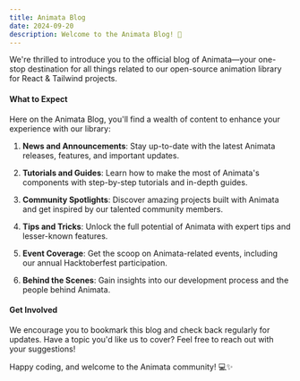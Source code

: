 ```yaml
---
title: Animata Blog
date: 2024-09-20
description: Welcome to the Animata Blog! 🎉
---
```


We're thrilled to introduce you to the official blog of Animata—your one-stop destination for all things related to our open-source animation library for React & Tailwind projects.

#### What to Expect

Here on the Animata Blog, you'll find a wealth of content to enhance your experience with our library:

1. **News and Announcements**: Stay up-to-date with the latest Animata releases, features, and important updates.

2. **Tutorials and Guides**: Learn how to make the most of Animata's components with step-by-step tutorials and in-depth guides.

3. **Community Spotlights**: Discover amazing projects built with Animata and get inspired by our talented community members.

4. **Tips and Tricks**: Unlock the full potential of Animata with expert tips and lesser-known features.

5. **Event Coverage**: Get the scoop on Animata-related events, including our annual Hacktoberfest participation.

6. **Behind the Scenes**: Gain insights into our development process and the people behind Animata.

#### Get Involved

We encourage you to bookmark this blog and check back regularly for updates. Have a topic you'd like us to cover? Feel free to reach out with your suggestions!

Happy coding, and welcome to the Animata community! 💻✨
